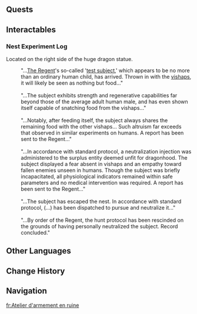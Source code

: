 {{Stub}}
{{Location Infobox
|image        = Ruined Armament Workshop.png
|type         = Subarea
|map_level    = Dragons' Residence in the Ancient Sacred Mountain
|area         = Ancient Sacred Mountain
|region       = Natlan
|map          = Ancient Sacred Mountain
}}
{{Location Intro|description=<p>{{If Self|Ruined Armament Workshop|It|The Ruined Armament Workshop}} was once a facility for manufacturing and storing weapons. The ancient [[dragon]]s may have also used it for human experimentation.</p>}}

==Quests==
{{Quests by Category List|Ruined Armament Workshop Quests|heo=1}}

==Interactables==
===Nest Experiment Log===
Located on the right side of the huge dragon statue.
{{Dialogue Start}}
:"...[[Kukulkan|The Regent]]'s so-called '[[Och-Kan|test subject]],' which appears to be no more than an ordinary human child, has arrived. Thrown in with the [[vishap]]s, it will likely be seen as nothing but food..."
:&nbsp;
:"...The subject exhibits strength and regenerative capabilities far beyond those of the average adult human male, and has even shown itself capable of snatching food from the vishaps..."
:&nbsp;
:"...Notably, after feeding itself, the subject always shares the remaining food with the other vishaps... Such altruism far exceeds that observed in similar experiments on humans. A report has been sent to the Regent..."
:&nbsp;
:"...In accordance with standard protocol, a neutralization injection was administered to the surplus entity deemed unfit for dragonhood. The subject displayed a fear absent in vishaps and an empathy toward fallen enemies unseen in humans. Though the subject was briefly incapacitated, all physiological indicators remained within safe parameters and no medical intervention was required. A report has been sent to the Regent..."
:&nbsp;
:"...The subject has escaped the nest. In accordance with standard protocol, (...) has been dispatched to pursue and neutralize it..."
:&nbsp;
:"...By order of the Regent, the hunt protocol has been rescinded on the grounds of having personally neutralized the subject. Record concluded."
{{Dialogue End}}

==Other Languages==
{{Other Languages
|en       = Ruined Armament Workshop
|zhs      = 支离武备所
|zhs_rm   = 
|zht      = 支離武備所
|zht_rm   = 
|zh_tl    = 
|ja       = 武器{{Rubi|工房|ぶきこうぼう}}の{{Rubi|跡地|あとち}}
|ja_rm    = 
|ja_tl    = 
|ko       = 부서진 무기고
|ko_tl    = 
|es       = Arsenal Disgregado
|es_tl    = Dispersed Arsenal
|fr       = Atelier d'armement en ruine
|fr_tl    = Armament Workshop in Ruins
|ru       = Заброшенная оружейная мастерская
|ru_tl    = 
|th       = Ruined Armament Workshop
|vi       = Xưởng Vũ Khí Hư Hại
|vi_tl    = 
|de       = Ruinierte Rüstungsschmiede
|de_tl    = 
|id       = Ruined Armament Workshop
|pt       = Arsenal Arruinado
|pt_tl    = 
|tr       = Yıkık Silah Atölyesi
|tr_tl    = 
|it       = Officina d'Armamenti in Rovina
|it_tl    = 
}}

==Change History==
{{Change History|5.5}}

==Navigation==
{{Area Navbox|Natlan}}

[[fr:Atelier d'armement en ruine]]